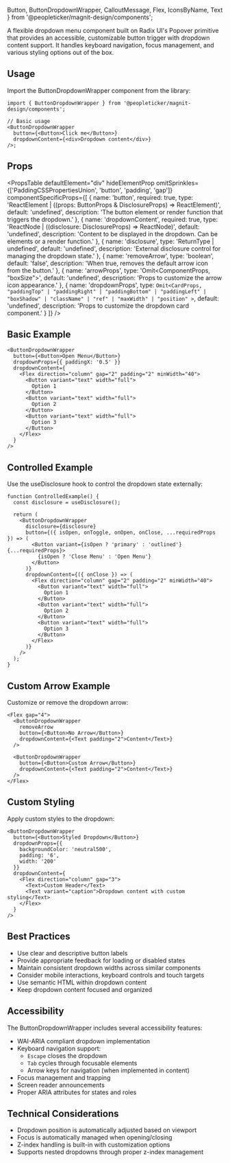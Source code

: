   Button,
  ButtonDropdownWrapper,
  CalloutMessage,
  Flex,
  IconsByName,
  Text
} from '@peopleticker/magnit-design/components';

A flexible dropdown menu component built on Radix UI's Popover primitive that
provides an accessible, customizable button trigger with dropdown content
support. It handles keyboard navigation, focus management, and various styling
options out of the box.

## Usage

Import the ButtonDropdownWrapper component from the library:

```tsx
import { ButtonDropdownWrapper } from '@peopleticker/magnit-design/components';

// Basic usage
<ButtonDropdownWrapper
  button={<Button>Click me</Button>}
  dropdownContent={<div>Dropdown content</div>}
/>;
```

## Props

<PropsTable
  defaultElement="div"
  hideElementProp
  omitSprinkles={['PaddingCSSPropertiesUnion', 'button', 'padding', 'gap']}
  componentSpecificProps={[
    {
      name: 'button',
      required: true,
      type: 'ReactElement | ((props: ButtonProps & DisclosureProps) => ReactElement)',
      default: 'undefined',
      description:
        'The button element or render function that triggers the dropdown.'
    },
    {
      name: 'dropdownContent',
      required: true,
      type: 'ReactNode | ((disclosure: DisclosureProps) => ReactNode)',
      default: 'undefined',
      description:
        'Content to be displayed in the dropdown. Can be elements or a render function.'
    },
    {
      name: 'disclosure',
      type: 'ReturnType<typeof useDisclosure> | undefined',
      default: 'undefined',
      description:
        'External disclosure control for managing the dropdown state.'
    },
    {
      name: 'removeArrow',
      type: 'boolean',
      default: 'false',
      description: 'When true, removes the default arrow icon from the button.'
    },
    {
      name: 'arrowProps',
      type: 'Omit<ComponentProps<typeof Icons.ArrowDropDown>, "boxSize">',
      default: 'undefined',
      description: 'Props to customize the arrow icon appearance.'
    },
    {
      name: 'dropdownProps',
      type: `Omit<CardProps, "paddingTop"
      | "paddingRight"
      | "paddingBottom"
      | "paddingLeft"
      | "boxShadow"
      | "className"
      | "ref"
      | "maxWidth"
      | "position"
      >`,
      default: 'undefined',
      description: 'Props to customize the dropdown card component.'
    }
  ]}
/>

## Basic Example

```tsx live
<ButtonDropdownWrapper
  button={<Button>Open Menu</Button>}
  dropdownProps={{ paddingX: '0.5' }}
  dropdownContent={
    <Flex direction="column" gap="2" padding="2" minWidth="40">
      <Button variant="text" width="full">
        Option 1
      </Button>
      <Button variant="text" width="full">
        Option 2
      </Button>
      <Button variant="text" width="full">
        Option 3
      </Button>
    </Flex>
  }
/>
```

## Controlled Example

Use the useDisclosure hook to control the dropdown state externally:

```tsx live
function ControlledExample() {
  const disclosure = useDisclosure();

  return (
    <ButtonDropdownWrapper
      disclosure={disclosure}
      button={({ isOpen, onToggle, onOpen, onClose, ...requiredProps }) => (
        <Button variant={isOpen ? 'primary' : 'outlined'} {...requiredProps}>
          {isOpen ? 'Close Menu' : 'Open Menu'}
        </Button>
      )}
      dropdownContent={({ onClose }) => (
        <Flex direction="column" gap="2" padding="2" minWidth="40">
          <Button variant="text" width="full">
            Option 1
          </Button>
          <Button variant="text" width="full">
            Option 2
          </Button>
          <Button variant="text" width="full">
            Option 3
          </Button>
        </Flex>
      )}
    />
  );
}
```

## Custom Arrow Example

Customize or remove the dropdown arrow:

```tsx live
<Flex gap="4">
  <ButtonDropdownWrapper
    removeArrow
    button={<Button>No Arrow</Button>}
    dropdownContent={<Text padding="2">Content</Text>}
  />

  <ButtonDropdownWrapper
    button={<Button>Custom Arrow</Button>}
    dropdownContent={<Text padding="2">Content</Text>}
  />
</Flex>
```

## Custom Styling

Apply custom styles to the dropdown:

```tsx live
<ButtonDropdownWrapper
  button={<Button>Styled Dropdown</Button>}
  dropdownProps={{
    backgroundColor: 'neutral500',
    padding: '6',
    width: '200'
  }}
  dropdownContent={
    <Flex direction="column" gap="3">
      <Text>Custom Header</Text>
      <Text variant="caption">Dropdown content with custom styling</Text>
    </Flex>
  }
/>
```

## Best Practices

- Use clear and descriptive button labels
- Provide appropriate feedback for loading or disabled states
- Maintain consistent dropdown widths across similar components
- Consider mobile interactions, keyboard controls and touch targets
- Use semantic HTML within dropdown content
- Keep dropdown content focused and organized

## Accessibility

The ButtonDropdownWrapper includes several accessibility features:

- WAI-ARIA compliant dropdown implementation
- Keyboard navigation support:
  - `Escape` closes the dropdown
  - `Tab` cycles through focusable elements
  - Arrow keys for navigation (when implemented in content)
- Focus management and trapping
- Screen reader announcements
- Proper ARIA attributes for states and roles

## Technical Considerations

- Dropdown position is automatically adjusted based on viewport
- Focus is automatically managed when opening/closing
- Z-index handling is built-in with customization options
- Supports nested dropdowns through proper z-index management
